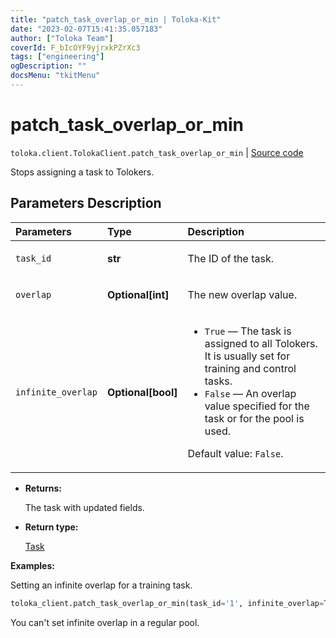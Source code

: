 ```yaml
---
title: "patch_task_overlap_or_min | Toloka-Kit"
date: "2023-02-07T15:41:35.057183"
author: ["Toloka Team"]
coverId: F_bIcOYF9yjrxkPZrXc3
tags: ["engineering"]
ogDescription: ""
docsMenu: "tkitMenu"
---
```


# patch_task_overlap_or_min
`toloka.client.TolokaClient.patch_task_overlap_or_min` | [Source code](https://github.com/Toloka/toloka-kit/blob/v1.1.3/src/client/__init__.py#L2428)

Stops assigning a task to Tolokers.

## Parameters Description

| Parameters | Type | Description |
| :----------| :----| :-----------|
`task_id`|**str**|<p>The ID of the task.</p>
`overlap`|**Optional\[int\]**|<p>The new overlap value.</p>
`infinite_overlap`|**Optional\[bool\]**|<ul> <li>`True` — The task is assigned to all Tolokers. It is usually set for training and control tasks.</li> <li>`False` — An overlap value specified for the task or for the pool is used.</li> </ul> <p></p><p>Default value: `False`.</p>

* **Returns:**

  The task with updated fields.

* **Return type:**

  [Task](/docs-new/toloka-kit/reference/toloka.client.task.Task)

**Examples:**

Setting an infinite overlap for a training task.

```python
toloka_client.patch_task_overlap_or_min(task_id='1', infinite_overlap=True)
```

<Note mode="note" title="Note">

You can't set infinite overlap in a regular pool.

</Note>
